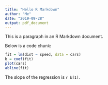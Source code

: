 ```yaml
---
title: "Hello R Markdown"
author: "Me"
date: "2019-09-28"
output: pdf_document
---
```


This is a paragraph in an R Markdown document.

Below is a code chunk:

```r
fit = lm(dist ~ speed, data = cars)
b = coef(fit)
plot(cars)
abline(fit)
```

The slope of the regression is `r b[1]`.
